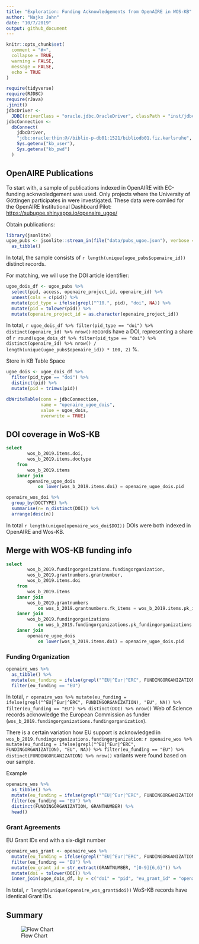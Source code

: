 ```yaml
---
title: "Exploration: Funding Acknowledgements from OpenAIRE in WOS-KB"
author: "Najko Jahn"
date: "10/7/2019"
output: github_document
---
```


```r
knitr::opts_chunk$set(
  comment = "#>",
  collapse = TRUE,
  warning = FALSE,
  message = FALSE,
  echo = TRUE
)
```

```r
require(tidyverse)
require(RJDBC)
require(rJava)
.jinit()
jdbcDriver <-
  JDBC(driverClass = "oracle.jdbc.OracleDriver", classPath = "inst/jdbc_driver/ojdbc8.jar")
jdbcConnection <-
  dbConnect(
    jdbcDriver,
    "jdbc:oracle:thin:@//biblio-p-db01:1521/bibliodb01.fiz.karlsruhe",
    Sys.getenv("kb_user"),
    Sys.getenv("kb_pwd")
  ) 
```

## OpenAIRE Publications

To start with, a sample of publications indexed in OpenAIRE with EC-funding acknwoledgement was used. Only projects where the University of Göttingen participates in were investigated. These data were comiled for the OpenAIRE  Institutional Dashboard Pilot:
<https://subugoe.shinyapps.io/openaire_ugoe/>

Obtain publications:

```r
library(jsonlite)
ugoe_pubs <- jsonlite::stream_in(file("data/pubs_ugoe.json"), verbose = FALSE) %>%
  as_tibble()
```

In total, the sample consists of `r length(unique(ugoe_pubs$openaire_id))` distinct records.

For matching, we will use the DOI article identifier:

```r
ugoe_dois_df <- ugoe_pubs %>% 
  select(pid, access, openaire_project_id, openaire_id) %>% 
  unnest(cols = c(pid)) %>% 
  mutate(pid_type = ifelse(grepl("^10.", pid), "doi", NA)) %>%
  mutate(pid = tolower(pid)) %>%
  mutate(openaire_project_id = as.character(openaire_project_id))
```

In total, `r ugoe_dois_df %>% filter(pid_type == "doi") %>% distinct(openaire_id) %>% nrow()` records have a DOI, representing a share of `r round(ugoe_dois_df %>% filter(pid_type == "doi") %>% distinct(openaire_id) %>% nrow() / length(unique(ugoe_pubs$openaire_id)) * 100, 2)` %. 

Store in KB Table Space

```r
ugoe_dois <- ugoe_dois_df %>%
  filter(pid_type == "doi") %>%
  distinct(pid) %>%
  mutate(pid = trimws(pid))
```

```r
dbWriteTable(conn = jdbcConnection, 
             name = "openaire_ugoe_dois", 
             value = ugoe_dois,
             overwrite = TRUE)
```

## DOI coverage in WoS-KB

```sql
select
        wos_b_2019.items.doi,
        wos_b_2019.items.doctype 
    from
        wos_b_2019.items 
    inner join
        openaire_ugoe_dois 
            on lower(wos_b_2019.items.doi) = openaire_ugoe_dois.pid
```

```r
openaire_wos_doi %>%
  group_by(DOCTYPE) %>%
  summarise(n= n_distinct(DOI)) %>%
  arrange(desc(n)) 
```

In total `r length(unique(openaire_wos_doi$DOI))` DOIs were both indexed in OpenAIRE and Wos-KB.

## Merge with WOS-KB funding info

```sql
select
        wos_b_2019.fundingorganizations.fundingorganization,
        wos_b_2019.grantnumbers.grantnumber,
        wos_b_2019.items.doi 
    from
        wos_b_2019.items 
    inner join
        wos_b_2019.grantnumbers    
            on wos_b_2019.grantnumbers.fk_items = wos_b_2019.items.pk_items 
    inner join
        wos_b_2019.fundingorganizations    
            on wos_b_2019.fundingorganizations.pk_fundingorganizations = wos_b_2019.grantnumbers.fk_fundingorganizations 
    inner join
        openaire_ugoe_dois 
            on lower(wos_b_2019.items.doi) = openaire_ugoe_dois.pid
```

### Funding Organization

```r
openaire_wos %>%
  as_tibble() %>%
  mutate(eu_funding = ifelse(grepl("^EU|^Eur|^ERC", FUNDINGORGANIZATION), "EU", NA)) %>% 
  filter(eu_funding == "EU") 
```

In total, `r openaire_wos %>% mutate(eu_funding = ifelse(grepl("^EU|^Eur|^ERC", FUNDINGORGANIZATION), "EU", NA)) %>% filter(eu_funding == "EU") %>% distinct(DOI) %>% nrow()` Web of Science records acknowledge the European Commission as funder (`wos_b_2019.fundingorganizations.fundingorganization`).

There is a certain variation how EU support is acknowledged in `wos_b_2019.fundingorganizations.fundingorganization`: `r openaire_wos %>% mutate(eu_funding = ifelse(grepl("^EU|^Eur|^ERC", FUNDINGORGANIZATION), "EU", NA)) %>% filter(eu_funding == "EU") %>% distinct(FUNDINGORGANIZATION) %>% nrow()` variants were found based on our sample.

Example

```r
openaire_wos %>%
  as_tibble() %>%
  mutate(eu_funding = ifelse(grepl("^EU|^Eur|^ERC", FUNDINGORGANIZATION), "EU", NA)) %>% 
  filter(eu_funding == "EU") %>%
  distinct(FUNDINGORGANIZATION, GRANTNUMBER) %>%
  head()
```

### Grant Agreements

EU Grant IDs end with a six-digit number

```r
openaire_wos_grant <- openaire_wos %>% 
  mutate(eu_funding = ifelse(grepl("^EU|^Eur|^ERC", FUNDINGORGANIZATION), "EU", NA)) %>% 
  filter(eu_funding == "EU") %>%
  mutate(eu_grant_id = str_extract(GRANTNUMBER, "[0-9]{6,6}")) %>%
  mutate(doi = tolower(DOI)) %>%
  inner_join(ugoe_dois_df, by = c("doi" = "pid", "eu_grant_id" = "openaire_project_id"))
```

In total, `r length(unique(openaire_wos_grant$doi))` WoS-KB records have identical Grant IDs.

## Summary 

![Flow Chart](flow.png)